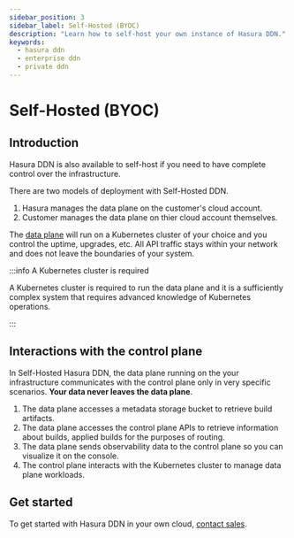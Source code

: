 ```yaml
---
sidebar_position: 3
sidebar_label: Self-Hosted (BYOC)
description: "Learn how to self-host your own instance of Hasura DDN."
keywords:
  - hasura ddn
  - enterprise ddn
  - private ddn
---
```



# Self-Hosted (BYOC)

## Introduction

Hasura DDN is also available to self-host if you need to have complete control over the infrastructure.

There are two models of deployment with Self-Hosted DDN. 

1. Hasura manages the data plane on the customer's cloud account.
2. Customer manages the data plane on thier cloud account themselves.

The [data plane](/deployment/architecture.mdx#data-plane) will run on a Kubernetes cluster of your choice and you
control the uptime, upgrades, etc. All API traffic stays within your network and does not leave the boundaries of your
system.

:::info A Kubernetes cluster is required

A Kubernetes cluster is required to run the data plane and it is a sufficiently complex system that requires advanced
knowledge of Kubernetes operations.

:::

<Thumbnail src="/img/deployment/private_ddn_customer_hosted.png" alt="Private DDN Architecture Customer Hosted" />

## Interactions with the control plane

In Self-Hosted Hasura DDN, the data plane running on the your infrastructure communicates with the control plane only in
very specific scenarios. **Your data never leaves the data plane**.

1. The data plane accesses a metadata storage bucket to retrieve build artifacts.
2. The data plane accesses the control plane APIs to retrieve information about builds, applied builds for the purposes
   of routing.
3. The data plane sends observability data to the control plane so you can visualize it on the console.
4. The control plane interacts with the Kubernetes cluster to manage data plane workloads.

<Thumbnail src="/img/deployment/cp_dp_interactions.png" alt="Control Plane - Data Plane interactions" />

## Get started

To get started with Hasura DDN in your own cloud, [contact sales](https://hasura.io/contact-us).

